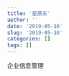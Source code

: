 ---
title: '星期五'
author: ''
date: '2019-05-10'
slug: '2019-05-10'
categories: []
tags: []
---

企业信息管理